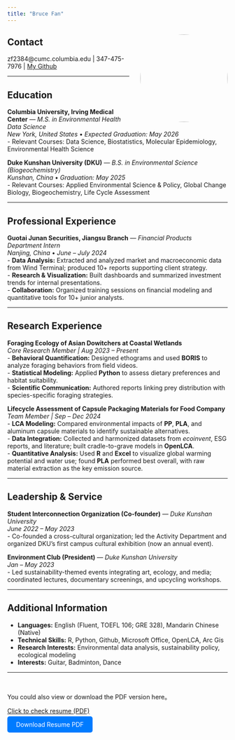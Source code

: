 ```yaml
---
title: "Bruce Fan"
---
```

<img src="profile.jpg" width="200" style="border-radius:50%; float:right; margin-left:25px; margin-top:10px;">

## Contact
zf2384@cumc.columbia.edu | 347-475-7976 |
[My Github](https://github.com/Bruce-Fann)

---

## Education

**Columbia University, Irving Medical Center** — *M.S. in Environmental Health Data Science*  
_New York, United States_ • *Expected Graduation: May 2026*  
- Relevant Courses: Data Science, Biostatistics, Molecular Epidemiology, Environmental Health Science  

**Duke Kunshan University (DKU)** — *B.S. in Environmental Science (Biogeochemistry)*  
_Kunshan, China_ • *Graduation: May 2025*  
- Relevant Courses: Applied Environmental Science & Policy, Global Change Biology, Biogeochemistry, Life Cycle Assessment  

---

## Professional Experience

**Guotai Junan Securities, Jiangsu Branch** — *Financial Products Department Intern*  
_Nanjing, China_ • *June – July 2024*  
- **Data Analysis:** Extracted and analyzed market and macroeconomic data from Wind Terminal; produced 10+ reports supporting client strategy.  
- **Research & Visualization:** Built dashboards and summarized investment trends for internal presentations.  
- **Collaboration:** Organized training sessions on financial modeling and quantitative tools for 10+ junior analysts.  

---

## Research Experience

**Foraging Ecology of Asian Dowitchers at Coastal Wetlands**  
_Core Research Member | Aug 2023 – Present_  
- **Behavioral Quantification:** Designed ethograms and used **BORIS** to analyze foraging behaviors from field videos.  
- **Statistical Modeling:** Applied **Python** to assess dietary preferences and habitat suitability.  
- **Scientific Communication:** Authored reports linking prey distribution with species-specific foraging strategies.  

**Lifecycle Assessment of Capsule Packaging Materials for Food Company**  
_Team Member | Sep – Dec 2024_  
- **LCA Modeling:** Compared environmental impacts of **PP**, **PLA**, and aluminum capsule materials to identify sustainable alternatives.  
- **Data Integration:** Collected and harmonized datasets from *ecoinvent*, ESG reports, and literature; built cradle-to-grave models in **OpenLCA**.  
- **Quantitative Analysis:** Used **R** and **Excel** to visualize global warming potential and water use; found **PLA** performed best overall, with raw material extraction as the key emission source.  

---

## Leadership & Service

**Student Interconnection Organization (Co-founder)** — *Duke Kunshan University*  
_June 2022 – May 2023_  
- Co-founded a cross-cultural organization; led the Activity Department and organized DKU’s first campus cultural exhibition (now an annual event).  

**Environment Club (President)** — *Duke Kunshan University*  
_Jan – May 2023_  
- Led sustainability-themed events integrating art, ecology, and media; coordinated lectures, documentary screenings, and upcycling workshops.  

---

## Additional Information

- **Languages:** English (Fluent, TOEFL 106; GRE 328), Mandarin Chinese (Native)  
- **Technical Skills:** R, Python, Github, Microsoft Office, OpenLCA, Arc Gis  
- **Research Interests:** Environmental data analysis, sustainability policy, ecological modeling  
- **Interests:** Guitar, Badminton, Dance

---

<br>

You could also view or download the PDF version here。

[Click to check resume (PDF)](Bruce_Fan_Resume.pdf)

<!-- nice little button -->
<a href="Bruce_Fann_Resume.pdf" target="_blank" style="background-color: #007bff; color: white; padding: 10px 20px; text-decoration: none; border-radius: 5px;">
  Download Resume PDF
</a>

